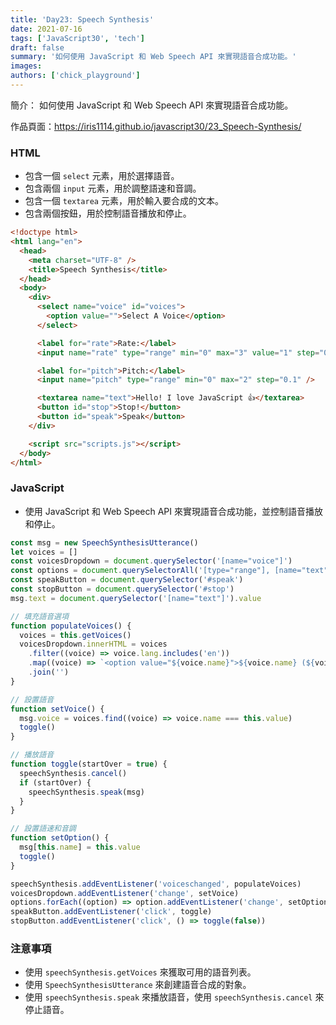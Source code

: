 ```yaml
---
title: 'Day23: Speech Synthesis'
date: 2021-07-16
tags: ['JavaScript30', 'tech']
draft: false
summary: '如何使用 JavaScript 和 Web Speech API 來實現語音合成功能。'
images:
authors: ['chick_playground']
---
```


簡介： 如何使用 JavaScript 和 Web Speech API 來實現語音合成功能。

作品頁面：https://iris1114.github.io/javascript30/23_Speech-Synthesis/

### HTML

- 包含一個 `select` 元素，用於選擇語音。
- 包含兩個 `input` 元素，用於調整語速和音調。
- 包含一個 `textarea` 元素，用於輸入要合成的文本。
- 包含兩個按鈕，用於控制語音播放和停止。

```html
<!doctype html>
<html lang="en">
  <head>
    <meta charset="UTF-8" />
    <title>Speech Synthesis</title>
  </head>
  <body>
    <div>
      <select name="voice" id="voices">
        <option value="">Select A Voice</option>
      </select>

      <label for="rate">Rate:</label>
      <input name="rate" type="range" min="0" max="3" value="1" step="0.1" />

      <label for="pitch">Pitch:</label>
      <input name="pitch" type="range" min="0" max="2" step="0.1" />

      <textarea name="text">Hello! I love JavaScript 👍</textarea>
      <button id="stop">Stop!</button>
      <button id="speak">Speak</button>
    </div>

    <script src="scripts.js"></script>
  </body>
</html>
```

### JavaScript

- 使用 JavaScript 和 Web Speech API 來實現語音合成功能，並控制語音播放和停止。

```javascript
const msg = new SpeechSynthesisUtterance()
let voices = []
const voicesDropdown = document.querySelector('[name="voice"]')
const options = document.querySelectorAll('[type="range"], [name="text"]')
const speakButton = document.querySelector('#speak')
const stopButton = document.querySelector('#stop')
msg.text = document.querySelector('[name="text"]').value

// 填充語音選項
function populateVoices() {
  voices = this.getVoices()
  voicesDropdown.innerHTML = voices
    .filter((voice) => voice.lang.includes('en'))
    .map((voice) => `<option value="${voice.name}">${voice.name} (${voice.lang})</option>`)
    .join('')
}

// 設置語音
function setVoice() {
  msg.voice = voices.find((voice) => voice.name === this.value)
  toggle()
}

// 播放語音
function toggle(startOver = true) {
  speechSynthesis.cancel()
  if (startOver) {
    speechSynthesis.speak(msg)
  }
}

// 設置語速和音調
function setOption() {
  msg[this.name] = this.value
  toggle()
}

speechSynthesis.addEventListener('voiceschanged', populateVoices)
voicesDropdown.addEventListener('change', setVoice)
options.forEach((option) => option.addEventListener('change', setOption))
speakButton.addEventListener('click', toggle)
stopButton.addEventListener('click', () => toggle(false))
```

### 注意事項

- 使用 `speechSynthesis.getVoices` 來獲取可用的語音列表。
- 使用 `SpeechSynthesisUtterance` 來創建語音合成的對象。
- 使用 `speechSynthesis.speak` 來播放語音，使用 `speechSynthesis.cancel` 來停止語音。
